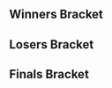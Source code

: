 {{DISPLAYTITLE:Get Smashed at the Foundry #71: Bracket}}{{SetGame|melee}}{{BracketMatchSMWDisambig |oldtags=Ace |newtags=Ace (US)}}<!--
-->{{tabs static
|name1=Overview
|link1=Get_Smashed_at_the_Foundry/71
|name2=Bracket
|link2=Get_Smashed_at_the_Foundry/71/Bracket
|This=2
}}<!-- Generated with http://tournament-nub.rhcloud.com/toliquipedia name=showdowngg-SFGameNight71 -->

==Winners Bracket==
{{64DEWBracketA
|r1m1p1=Frootloop |r1m1p1flag=us |r1m1p1score=W |r1m1win=1
|r1m1p2=Bye |r1m1p2flag= |r1m1p2score=-

|r1m2p1=Clubs |r1m2p1flag= |r1m2p1score=2 |r1m2win=1
|r1m2p2=Carlos |r1m2p2flag= |r1m2p2score=0

|r1m3p1=Chris Best |r1m3p1flag=us |r1m3p1score=2 |r1m3win=1
|r1m3p2=Turnt Up |r1m3p2flag= |r1m3p2score=0

|r1m4p1=Ace |r1m4p1flag= |r1m4p1score=2 |r1m4win=1
|r1m4p2=Deep |r1m4p2flag= |r1m4p2score=0

|r1m5p1=Delphiki |r1m5p1flag=us |r1m5p1score=W |r1m5win=1
|r1m5p2=Bye |r1m5p2flag= |r1m5p2score=-

|r1m6p1=Grandma's Cleavage |r1m6p1flag= |r1m6p1score=2 |r1m6win=1
|r1m6p2=Spevak |r1m6p2flag= |r1m6p2score=0

|r1m7p1=w33dL0rd840 |r1m7p1flag=us |r1m7p1score=W |r1m7win=1
|r1m7p2=Bye |r1m7p2flag= |r1m7p2score=-

|r1m8p1=Bonbon |r1m8p1flag= |r1m8p1score=2 |r1m8win=1
|r1m8p2=Nipunn |r1m8p2flag= |r1m8p2score=0

|r1m9p1=Alan |r1m9p1flag=us |r1m9p1score=W |r1m9win=1
|r1m9p2=Bye |r1m9p2flag= |r1m9p2score=-

|r1m10p1=Irish |r1m10p1flag= |r1m10p1score=2 |r1m10win=1
|r1m10p2=Kentobento |r1m10p2flag= |r1m10p2score=0

|r1m11p1=Van Francisco |r1m11p1flag= |r1m11p1score=2 |r1m11win=1
|r1m11p2=Loscar |r1m11p2flag= |r1m11p2score=0

|r1m12p1=Warwick Foe |r1m12p1flag= |r1m12p1score=2 |r1m12win=1
|r1m12p2=Wonderbean |r1m12p2flag= |r1m12p2score=0

|r1m13p1=D..P |r1m13p1flag=us |r1m13p1score=W |r1m13win=1
|r1m13p2=Bye |r1m13p2flag= |r1m13p2score=-

|r1m14p1=BertBusDriver |r1m14p1flag= |r1m14p1score=2 |r1m14win=1
|r1m14p2=Maybe |r1m14p2flag= |r1m14p2score=1

|r1m15p1=SG |r1m15p1flag= |r1m15p1score=2 |r1m15win=1
|r1m15p2=4SKN |r1m15p2flag= |r1m15p2score=0

|r1m16p1=Zoap |r1m16p1flag= |r1m16p1score=2 |r1m16win=1
|r1m16p2=Pride |r1m16p2flag= |r1m16p2score=0

|r1m17p1=Tafokints |r1m17p1flag=us |r1m17p1score=W |r1m17win=1
|r1m17p2=Bye |r1m17p2flag= |r1m17p2score=-

|r1m18p1=Tranmobile |r1m18p1flag= |r1m18p1score=2 |r1m18win=1
|r1m18p2=Magikarp |r1m18p2flag= |r1m18p2score=1

|r1m19p1=Joejoe |r1m19p1flag= |r1m19p1score=2 |r1m19win=1
|r1m19p2=Koreanderson |r1m19p2flag= |r1m19p2score=0

|r1m20p1=Skeeter |r1m20p1flag= |r1m20p1score=2 |r1m20win=1
|r1m20p2=Bobo |r1m20p2flag= |r1m20p2score=0

|r1m21p1=Phil |r1m21p1flag=us |r1m21p1score=W |r1m21win=1
|r1m21p2=Bye |r1m21p2flag= |r1m21p2score=-

|r1m22p1=Dr Jwns |r1m22p1flag= |r1m22p1score=2 |r1m22win=1
|r1m22p2=Glee |r1m22p2flag= |r1m22p2score=1

|r1m23p1=Catnip |r1m23p1flag= |r1m23p1score=W |r1m23win=1
|r1m23p2=Bye |r1m23p2flag= |r1m23p2score=-

|r1m24p1=Drewgong |r1m24p1flag= |r1m24p1score=2 |r1m24win=1
|r1m24p2=Ryan |r1m24p2flag= |r1m24p2score=0

|r1m25p1=NMW |r1m25p1flag=us |r1m25p1score=W |r1m25win=1
|r1m25p2=Bye |r1m25p2flag= |r1m25p2score=-

|r1m26p1=Hoof |r1m26p1flag= |r1m26p1score=2 |r1m26win=1
|r1m26p2=Milk |r1m26p2flag= |r1m26p2score=0

|r1m27p1=Arcadia |r1m27p1flag= |r1m27p1score=2 |r1m27win=1
|r1m27p2=Sylvan |r1m27p2flag= |r1m27p2score=0

|r1m28p1=Imyt |r1m28p1flag= |r1m28p1score=2 |r1m28win=1
|r1m28p2=Zander |r1m28p2flag= |r1m28p2score=0

|r1m29p1=Crush |r1m29p1flag=us |r1m29p1score=W |r1m29win=1
|r1m29p2=Bye |r1m29p2flag= |r1m29p2score=-

|r1m30p1=Mova |r1m30p1flag= |r1m30p1score=0 |r1m30win=2
|r1m30p2=MagnaDX |r1m30p2flag= |r1m30p2score=2

|r1m31p1=Germ |r1m31p1flag= |r1m31p1score=W |r1m31win=1
|r1m31p2=Bye |r1m31p2flag= |r1m31p2score=-

|r1m32p1=LTigre |r1m32p1flag= |r1m32p1score=2 |r1m32win=1
|r1m32p2=Ethan |r1m32p2flag= |r1m32p2score=0

|r2m1p1=Frootloop |r2m1p1flag=us |r2m1p1score=2 |r2m1win=1
|r2m1p2=Clubs |r2m1p2flag= |r2m1p2score=0

|r2m2p1=Chris Best |r2m2p1flag=us |r2m2p1score=0 |r2m2win=2
|r2m2p2=Ace |r2m2p2flag= |r2m2p2score=2

|r2m3p1=Delphiki |r2m3p1flag=us |r2m3p1score=2 |r2m3win=1
|r2m3p2=Grandma's Cleavage |r2m3p2flag= |r2m3p2score=1

|r2m4p1=w33dL0rd840 |r2m4p1flag=us |r2m4p1score=2 |r2m4win=1
|r2m4p2=Bonbon |r2m4p2flag= |r2m4p2score=0

|r2m5p1=Alan |r2m5p1flag=us |r2m5p1score=2 |r2m5win=1
|r2m5p2=Irish |r2m5p2flag= |r2m5p2score=0

|r2m6p1=Van Francisco |r2m6p1flag= |r2m6p1score=2 |r2m6win=1
|r2m6p2=Warwick Foe |r2m6p2flag= |r2m6p2score=0

|r2m7p1=D..P |r2m7p1flag=us |r2m7p1score=2 |r2m7win=1
|r2m7p2=BertBusDriver |r2m7p2flag= |r2m7p2score=0

|r2m8p1=SG |r2m8p1flag= |r2m8p1score=2 |r2m8win=1
|r2m8p2=Zoap |r2m8p2flag= |r2m8p2score=0

|r2m9p1=Tafokints |r2m9p1flag=us |r2m9p1score=2 |r2m9win=1
|r2m9p2=Tranmobile |r2m9p2flag= |r2m9p2score=0

|r2m10p1=Joejoe |r2m10p1flag= |r2m10p1score=2 |r2m10win=1
|r2m10p2=Skeeter |r2m10p2flag= |r2m10p2score=1

|r2m11p1=Phil |r2m11p1flag=us |r2m11p1score=2 |r2m11win=1
|r2m11p2=Dr Jwns |r2m11p2flag= |r2m11p2score=0

|r2m12p1=Catnip |r2m12p1flag= |r2m12p1score=2 |r2m12win=1
|r2m12p2=Drewgong |r2m12p2flag= |r2m12p2score=1

|r2m13p1=NMW |r2m13p1flag=us |r2m13p1score=2 |r2m13win=1
|r2m13p2=Hoof |r2m13p2flag= |r2m13p2score=0

|r2m14p1=Arcadia |r2m14p1flag= |r2m14p1score=2 |r2m14win=1
|r2m14p2=Imyt |r2m14p2flag= |r2m14p2score=0

|r2m15p1=Crush |r2m15p1flag=us |r2m15p1score=2 |r2m15win=1
|r2m15p2=MagnaDX |r2m15p2flag= |r2m15p2score=0

|r2m16p1=Germ |r2m16p1flag= |r2m16p1score=2 |r2m16win=1
|r2m16p2=LTigre |r2m16p2flag= |r2m16p2score=0

|r3m1p1=Frootloop |r3m1p1flag=us |r3m1p1score=2 |r3m1win=1
|r3m1p2=Ace |r3m1p2flag= |r3m1p2score=0

|r3m2p1=Delphiki |r3m2p1flag=us |r3m2p1score=2 |r3m2win=1
|r3m2p2=w33dL0rd840 |r3m2p2flag=us |r3m2p2score=1

|r3m3p1=Alan |r3m3p1flag=us |r3m3p1score=2 |r3m3win=1
|r3m3p2=Van Francisco |r3m3p2flag= |r3m3p2score=1

|r3m4p1=D..P |r3m4p1flag=us |r3m4p1score=2 |r3m4win=1
|r3m4p2=SG |r3m4p2flag= |r3m4p2score=0

|r3m5p1=Tafokints |r3m5p1flag=us |r3m5p1score=2 |r3m5win=1
|r3m5p2=Joejoe |r3m5p2flag= |r3m5p2score=0

|r3m6p1=Phil |r3m6p1flag=us |r3m6p1score=2 |r3m6win=1
|r3m6p2=Catnip |r3m6p2flag= |r3m6p2score=1

|r3m7p1=NMW |r3m7p1flag=us |r3m7p1score=2 |r3m7win=1
|r3m7p2=Arcadia |r3m7p2flag= |r3m7p2score=0

|r3m8p1=Crush |r3m8p1flag=us |r3m8p1score=2 |r3m8win=1
|r3m8p2=Germ |r3m8p2flag= |r3m8p2score=1

|r4m1p1=Frootloop |r4m1p1flag=us |r4m1p1score=2 |r4m1win=1
|r4m1p2=Delphiki |r4m1p2flag=us |r4m1p2score=1

|r4m2p1=Alan |r4m2p1flag=us |r4m2p1score=0 |r4m2win=2
|r4m2p2=D..P |r4m2p2flag=us |r4m2p2score=2

|r4m3p1=Tafokints |r4m3p1flag=us |r4m3p1score=0 |r4m3win=2
|r4m3p2=Phil |r4m3p2flag=us |r4m3p2score=2

|r4m4p1=NMW |r4m4p1flag=us |r4m4p1score=2 |r4m4win=1
|r4m4p2=Crush |r4m4p2flag=us |r4m4p2score=0

|r5m1p1=Frootloop |r5m1p1flag=us |r5m1p1score=3 |r5m1win=1
|r5m1p2=D..P |r5m1p2flag=us |r5m1p2score=0

|r5m2p1=Phil |r5m2p1flag=us |r5m2p1score=3 |r5m2win=1
|r5m2p2=NMW |r5m2p2flag=us |r5m2p2score=2
}}

==Losers Bracket==
{{64DELBracketSmwA
|tourneylink=Get Smashed at the Foundry/71
|tourneyname=Get Smashed at the Foundry #71
|l1placement=49-64
|l2placement=33-48
|l3placement=25-32
|l4placement=17-24
|l5placement=13-16
|l6placement=9-12
|l7placement=7-8
|l8placement=5-6
|l1m1p1=Bye |l1m1p1flag= |l1m1p1score=- |l1m1win=2
|l1m1p2=Carlos |l1m1p2flag= |l1m1p2score=W

|l1m2p1=Turnt Up |l1m2p1flag= |l1m2p1score=0 |l1m2win=2
|l1m2p2=Deep |l1m2p2flag= |l1m2p2score=2

|l1m3p1=Bye |l1m3p1flag= |l1m3p1score=- |l1m3win=2
|l1m3p2=Spevak |l1m3p2flag= |l1m3p2score=W

|l1m4p1=Bye |l1m4p1flag= |l1m4p1score=- |l1m4win=2
|l1m4p2=Nipunn |l1m4p2flag= |l1m4p2score=W

|l1m5p1=Bye |l1m5p1flag= |l1m5p1score=- |l1m5win=2
|l1m5p2=Kentobento |l1m5p2flag= |l1m5p2score=W

|l1m6p1=Loscar |l1m6p1flag= |l1m6p1score=1 |l1m6win=2
|l1m6p2=Wonderbean |l1m6p2flag= |l1m6p2score=2

|l1m7p1=Bye |l1m7p1flag= |l1m7p1score=- |l1m7win=2
|l1m7p2=Maybe |l1m7p2flag= |l1m7p2score=W

|l1m8p1=4SKN |l1m8p1flag= |l1m8p1score=0 |l1m8win=2
|l1m8p2=Pride |l1m8p2flag= |l1m8p2score=2

|l1m9p1=Bye |l1m9p1flag= |l1m9p1score=- |l1m9win=2
|l1m9p2=Magikarp |l1m9p2flag= |l1m9p2score=W

|l1m10p1=Koreanderson |l1m10p1flag= |l1m10p1score=0 |l1m10win=2
|l1m10p2=Bobo |l1m10p2flag= |l1m10p2score=2

|l1m11p1=Bye |l1m11p1flag= |l1m11p1score=- |l1m11win=2
|l1m11p2=Glee |l1m11p2flag= |l1m11p2score=W

|l1m12p1=Bye |l1m12p1flag= |l1m12p1score=- |l1m12win=2
|l1m12p2=Ryan |l1m12p2flag= |l1m12p2score=W

|l1m13p1=Bye |l1m13p1flag= |l1m13p1score=- |l1m13win=2
|l1m13p2=Milk |l1m13p2flag= |l1m13p2score=W

|l1m14p1=Sylvan |l1m14p1flag= |l1m14p1score=2 |l1m14win=1
|l1m14p2=Zander |l1m14p2flag= |l1m14p2score=0

|l1m15p1=Bye |l1m15p1flag= |l1m15p1score=- |l1m15win=2
|l1m15p2=Mova |l1m15p2flag= |l1m15p2score=W

|l1m16p1=Bye |l1m16p1flag= |l1m16p1score=- |l1m16win=2
|l1m16p2=Ethan |l1m16p2flag= |l1m16p2score=W

|l2m1p1=LTigre |l2m1p1flag= |l2m1p1score=2 |l2m1win=1
|l2m1p2=Carlos |l2m1p2flag= |l2m1p2score=0

|l2m2p1=MagnaDX |l2m2p1flag= |l2m2p1score=2 |l2m2win=1
|l2m2p2=Deep |l2m2p2flag= |l2m2p2score=0

|l2m3p1=Imyt |l2m3p1flag= |l2m3p1score=2 |l2m3win=1
|l2m3p2=Spevak |l2m3p2flag= |l2m3p2score=0

|l2m4p1=Hoof |l2m4p1flag= |l2m4p1score=2 |l2m4win=1
|l2m4p2=Nipunn |l2m4p2flag= |l2m4p2score=1

|l2m5p1=Drewgong |l2m5p1flag= |l2m5p1score=2 |l2m5win=1
|l2m5p2=Kentobento |l2m5p2flag= |l2m5p2score=0

|l2m6p1=Dr Jwns |l2m6p1flag= |l2m6p1score=1 |l2m6win=2
|l2m6p2=Wonderbean |l2m6p2flag= |l2m6p2score=2

|l2m7p1=Skeeter |l2m7p1flag= |l2m7p1score=2 |l2m7win=1
|l2m7p2=Maybe |l2m7p2flag= |l2m7p2score=0

|l2m8p1=Tranmobile |l2m8p1flag= |l2m8p1score=2 |l2m8win=1
|l2m8p2=Pride |l2m8p2flag= |l2m8p2score=0

|l2m9p1=Zoap |l2m9p1flag= |l2m9p1score=2 |l2m9win=1
|l2m9p2=Magikarp |l2m9p2flag= |l2m9p2score=1

|l2m10p1=BertBusDriver |l2m10p1flag= |l2m10p1score=2 |l2m10win=1
|l2m10p2=Bobo |l2m10p2flag= |l2m10p2score=0

|l2m11p1=Warwick Foe |l2m11p1flag= |l2m11p1score=2 |l2m11win=1
|l2m11p2=Glee |l2m11p2flag= |l2m11p2score=0

|l2m12p1=Irish |l2m12p1flag= |l2m12p1score=2 |l2m12win=1
|l2m12p2=Ryan |l2m12p2flag= |l2m12p2score=0

|l2m13p1=Bonbon |l2m13p1flag= |l2m13p1score=2 |l2m13win=1
|l2m13p2=Milk |l2m13p2flag= |l2m13p2score=0

|l2m14p1=Grandma's Cleavage |l2m14p1flag= |l2m14p1score=2 |l2m14win=1
|l2m14p2=Sylvan |l2m14p2flag= |l2m14p2score=0

|l2m15p1=Chris Best |l2m15p1flag=us |l2m15p1score=2 |l2m15win=1
|l2m15p2=Mova |l2m15p2flag= |l2m15p2score=0

|l2m16p1=Clubs |l2m16p1flag= |l2m16p1score=2 |l2m16win=1
|l2m16p2=Ethan |l2m16p2flag= |l2m16p2score=0

|l3m1p1=LTigre |l3m1p1flag= |l3m1p1score=2 |l3m1win=1
|l3m1p2=MagnaDX |l3m1p2flag= |l3m1p2score=1

|l3m2p1=Imyt |l3m2p1flag= |l3m2p1score=2 |l3m2win=1
|l3m2p2=Hoof |l3m2p2flag= |l3m2p2score=0

|l3m3p1=Drewgong |l3m3p1flag= |l3m3p1score=2 |l3m3win=1
|l3m3p2=Wonderbean |l3m3p2flag= |l3m3p2score=0

|l3m4p1=Skeeter |l3m4p1flag= |l3m4p1score=2 |l3m4win=1
|l3m4p2=Tranmobile |l3m4p2flag= |l3m4p2score=1

|l3m5p1=Zoap |l3m5p1flag= |l3m5p1score=2 |l3m5win=1
|l3m5p2=BertBusDriver |l3m5p2flag= |l3m5p2score=1

|l3m6p1=Warwick Foe |l3m6p1flag= |l3m6p1score=2 |l3m6win=1
|l3m6p2=Irish |l3m6p2flag= |l3m6p2score=1

|l3m7p1=Bonbon |l3m7p1flag= |l3m7p1score=0 |l3m7win=2
|l3m7p2=Grandma's Cleavage |l3m7p2flag= |l3m7p2score=2

|l3m8p1=Chris Best |l3m8p1flag=us |l3m8p1score=2 |l3m8win=1
|l3m8p2=Clubs |l3m8p2flag= |l3m8p2score=1

|l4m1p1=SG |l4m1p1flag= |l4m1p1score=2 |l4m1win=1
|l4m1p2=LTigre |l4m1p2flag= |l4m1p2score=0

|l4m2p1=Van Francisco |l4m2p1flag= |l4m2p1score=2 |l4m2win=1
|l4m2p2=Imyt |l4m2p2flag= |l4m2p2score=0

|l4m3p1=w33dL0rd840 |l4m3p1flag=us |l4m3p1score=2 |l4m3win=1
|l4m3p2=Drewgong |l4m3p2flag= |l4m3p2score=1

|l4m4p1=Ace |l4m4p1flag= |l4m4p1score=2 |l4m4win=1
|l4m4p2=Skeeter |l4m4p2flag= |l4m4p2score=1

|l4m5p1=Germ |l4m5p1flag= |l4m5p1score=2 |l4m5win=1
|l4m5p2=Zoap |l4m5p2flag= |l4m5p2score=1

|l4m6p1=Arcadia |l4m6p1flag= |l4m6p1score=2 |l4m6win=1
|l4m6p2=Warwick Foe |l4m6p2flag= |l4m6p2score=1

|l4m7p1=Catnip |l4m7p1flag= |l4m7p1score=2 |l4m7win=1
|l4m7p2=Grandma's Cleavage |l4m7p2flag= |l4m7p2score=0

|l4m8p1=Joejoe |l4m8p1flag= |l4m8p1score=1 |l4m8win=2
|l4m8p2=Chris Best |l4m8p2flag=us |l4m8p2score=2

|l5m1p1=SG |l5m1p1flag= |l5m1p1score=2 |l5m1win=1
|l5m1p2=Van Francisco |l5m1p2flag= |l5m1p2score=0

|l5m2p1=w33dL0rd840 |l5m2p1flag=us |l5m2p1score=1 |l5m2win=2
|l5m2p2=Ace |l5m2p2flag= |l5m2p2score=2

|l5m3p1=Germ |l5m3p1flag= |l5m3p1score=2 |l5m3win=1
|l5m3p2=Arcadia |l5m3p2flag= |l5m3p2score=0

|l5m4p1=Catnip |l5m4p1flag= |l5m4p1score=0 |l5m4win=2
|l5m4p2=Chris Best |l5m4p2flag=us |l5m4p2score=2

|l6m1p1=Tafokints |l6m1p1flag=us |l6m1p1score=2 |l6m1win=1
|l6m1p2=SG |l6m1p2flag= |l6m1p2score=0

|l6m2p1=Crush |l6m2p1flag=us |l6m2p1score=2 |l6m2win=1
|l6m2p2=Ace |l6m2p2flag= |l6m2p2score=1

|l6m3p1=Delphiki |l6m3p1flag=us |l6m3p1score=1 |l6m3win=2
|l6m3p2=Germ |l6m3p2flag= |l6m3p2score=2

|l6m4p1=Alan |l6m4p1flag=us |l6m4p1score=2 |l6m4win=1
|l6m4p2=Chris Best |l6m4p2flag=us |l6m4p2score=0

|l7m1p1=Tafokints |l7m1p1flag=us |l7m1p1score=2 |l7m1win=1
|l7m1p2=Crush |l7m1p2flag=us |l7m1p2score=1

|l7m2p1=Germ |l7m2p1flag= |l7m2p1score=2 |l7m2win=1
|l7m2p2=Alan |l7m2p2flag=us |l7m2p2score=1

|l8m1p1=D..P |l8m1p1flag=us |l8m1p1score=1 |l8m1win=2
|l8m1p2=Tafokints |l8m1p2flag=us |l8m1p2score=2

|l8m2p1=NMW |l8m2p1flag=us |l8m2p1score=0 |l8m2win=2
|l8m2p2=Germ |l8m2p2flag= |l8m2p2score=2
}}
<onlyinclude>
==Finals Bracket==
{{DEFinalSmwBracket
|tourneylink=Get Smashed at the Foundry/71
|tourneyname=Get Smashed at the Foundry #71
|l1placement=4
|r2placement=3
|r3loserplacement=2
|r3winnerplacement=1
|export_score=true
<!-- FROM WINNERS -->
|r1m1p1=Frootloop |r1m1p1flag=us |r1m1p1score=3 |r1m1win=1
|r1m1p2=Phil |r1m1p2flag=us |r1m1p2score=2

<!-- FROM LOSERS -->
|l1m1p1=Tafokints |l1m1p1flag=us |l1m1p1score=3 |l1m1win=1
|l1m1p2=Germ |l1m1p2flag=us |l1m1p2score=2

<!-- LOSERS FINALS -->
|r2m1p1=Phil |r2m1p1flag=us |r2m1p1score=1 |r2m1win=2
|r2m1p2=Tafokints |r2m1p2flag=us |r2m1p2score=3

<!-- GRAND FINALS -->
|r3m1p1=Frootloop |r3m1p1flag=us |r3m1p1score=3 |r3m1win=1
|r3m1p2=Tafokints |r3m1p2flag=us |r3m1p2score=0
}}
</onlyinclude>

